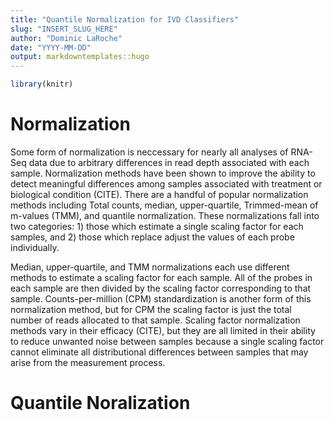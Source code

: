 ```yaml
---
title: "Quantile Normalization for IVD Classifiers"
slug: "INSERT_SLUG_HERE"
author: "Dominic LaRoche"
date: "YYYY-MM-DD"
output: markdowntemplates::hugo
---
```


```r
library(knitr)


```


# Normalization

Some form of normalization is neccessary for nearly all analyses of RNA-Seq data due to arbitrary differences in read depth associated with each sample.  Normalization methods have been shown to improve the ability to detect meaningful differences among samples associated with treatment or biological condition (CITE).  There are a handful of popular normalization methods including Total counts, median, upper-quartile, Trimmed-mean of m-values (TMM), and quantile normalization.  These normalizations fall into two categories: 1) those which estimate a single scaling factor for each samples, and 2) those which replace adjust the values of each probe individually.  

Median, upper-quartile, and TMM normalizations each use different methods to estimate a scaling factor for each sample.  All of the probes in each sample are then divided by the scaling factor corresponding to that sample.  Counts-per-million (CPM) standardization is another form of this normalization method, but for CPM the scaling factor is just the total number of reads allocated to that sample.  Scaling factor normalization methods vary in their efficacy (CITE), but they are all limited in their ability to reduce unwanted noise between samples because a single scaling factor cannot eliminate all distributional differences between samples that may arise from the measurement process.

# Quantile Noralization




